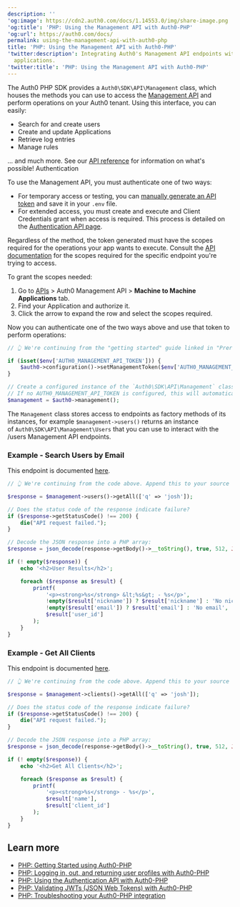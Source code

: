 ```yaml
---
description: ''
'og:image': https://cdn2.auth0.com/docs/1.14553.0/img/share-image.png
'og:title': 'PHP: Using the Management API with Auth0-PHP'
'og:url': https://auth0.com/docs/
permalink: using-the-management-api-with-auth0-php
title: 'PHP: Using the Management API with Auth0-PHP'
'twitter:description': Integrating Auth0's Management API endpoints with your PHP
  applications.
'twitter:title': 'PHP: Using the Management API with Auth0-PHP'
---
```

The Auth0 PHP SDK provides a `Auth0\SDK\API\Management` class, which houses the methods you can use to access the [Management API](https://auth0.com/docs/api/management/v2) and perform operations on your Auth0 tenant. Using this interface, you can easily:

* Search for and create users
* Create and update Applications
* Retrieve log entries
* Manage rules

... and much more. See our [API reference](https://auth0.com/docs/api/management/v2) for information on what's possible!
Authentication

To use the <Tooltip tip="Management API: A product to allow customers to perform administrative tasks." cta="View Glossary" href="/docs/glossary?term=Management+API">Management API</Tooltip>, you must authenticate one of two ways:

* For temporary access or testing, you can [manually generate an API token](/docs/secure/tokens/access-tokens/management-api-access-tokens) and save it in your `.env` file.
* For extended access, you must create and execute and Client Credentials grant when access is required. This process is detailed on the [Authentication API page](/docs/libraries/auth0-php/using-the-authentication-api-with-auth0-php).

Regardless of the method, the token generated must have the scopes required for the operations your app wants to execute. Consult the [API documentation](https://auth0.com/docs/api/management/v2) for the scopes required for the specific endpoint you're trying to access.

To grant the scopes needed:

1. Go to [APIs](https://manage.auth0.com/#/apis) > Auth0 Management API > **Machine to Machine Applications** tab.
2. Find your Application and authorize it.
3. Click the arrow to expand the row and select the scopes required.

Now you can authenticate one of the two ways above and use that token to perform operations:

```php lines
// 👆 We're continuing from the "getting started" guide linked in "Prerequisites" above. Append this to the index.php file you created there.

if (isset($env['AUTH0_MANAGEMENT_API_TOKEN'])) {
    $auth0->configuration()->setManagementToken($env['AUTH0_MANAGEMENT_API_TOKEN']);
}

// Create a configured instance of the `Auth0\SDK\API\Management` class, based on the configuration we setup the SDK ($auth0) using.
// If no AUTH0_MANAGEMENT_API_TOKEN is configured, this will automatically perform a client credentials exchange to generate one for you, so long as a client secret is configured.
$management = $auth0->management();
```

The `Management` class stores access to endpoints as factory methods of its instances, for example `$management->users()` returns an instance of `Auth0\SDK\API\Management\Users` that you can use to interact with the /users Management API endpoints.

### Example - Search Users by Email

This endpoint is documented [here](https://auth0.com/docs/api/management/v2#!/Users/get_users).

```php lines
// 👆 We're continuing from the code above. Append this to your source code file.

$response = $management->users()->getAll(['q' => 'josh']);

// Does the status code of the response indicate failure?
if ($response->getStatusCode() !== 200) {
    die("API request failed.");
}

// Decode the JSON response into a PHP array:
$response = json_decode(response->getBody()->__toString(), true, 512, JSON_THROW_ON_ERROR);

if (! empty($response)) {
    echo '<h2>User Results</h2>';

    foreach ($response as $result) {
        printf(
            '<p><strong>%s</strong> &lt;%s&gt; - %s</p>',
            !empty($result['nickname']) ? $result['nickname'] : 'No nickname',
            !empty($result['email']) ? $result['email'] : 'No email',
            $result['user_id']
        );
    }
}
```

### Example - Get All Clients

This endpoint is documented [here](https://auth0.com/docs/api/management/v2#!/Clients/get_clients).

```php lines
// 👆 We're continuing from the code above. Append this to your source code file.

$response = $management->clients()->getAll(['q' => 'josh']);

// Does the status code of the response indicate failure?
if ($response->getStatusCode() !== 200) {
    die("API request failed.");
}

// Decode the JSON response into a PHP array:
$response = json_decode(response->getBody()->__toString(), true, 512, JSON_THROW_ON_ERROR);

if (! empty($response)) {
    echo '<h2>Get All Clients</h2>';

    foreach ($response as $result) {
        printf(
            '<p><strong>%s</strong> - %s</p>',
            $result['name'],
            $result['client_id']
        );
    }
}
```

## Learn more

* [PHP: Getting Started using Auth0-PHP](/docs/libraries/auth0-php)
* [PHP: Logging in, out, and returning user profiles with Auth0-PHP](/docs/libraries/auth0-php/auth0-php-basic-use)
* [PHP: Using the Authentication API with Auth0-PHP](/docs/libraries/auth0-php/using-the-authentication-api-with-auth0-php)
* [PHP: Validating JWTs (JSON Web Tokens) with Auth0-PHP](/docs/libraries/auth0-php/validating-jwts-with-auth0-php)
* [PHP: Troubleshooting your Auth0-PHP integration](/docs/libraries/auth0-php/troubleshoot-auth0-php-library)